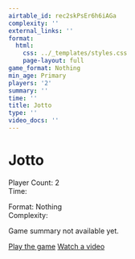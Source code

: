 ```yaml
---
airtable_id: rec2skPsEr6h6iAGa
complexity: ''
external_links: ''
format:
  html:
    css: ../_templates/styles.css
    page-layout: full
game_format: Nothing
min_age: Primary
players: '2'
summary: ''
time: ''
title: Jotto
type: ''
video_docs: ''
---
```


# Jotto

:::{.game-info-box}
:::{.game-stats}
:::{.left-stats}
Player Count: 2  
Time: 
:::
:::{.right-stats}
Format: Nothing  
Complexity: 
:::
:::
:::

Game summary not available yet.

:::{.game-actions}
<a href="#" class="btn btn-play"><i class="fa fa-gamepad"></i> Play the game</a>
<a href="#" class="btn btn-watch"><i class="fa fa-video"></i> Watch a video</a>
:::